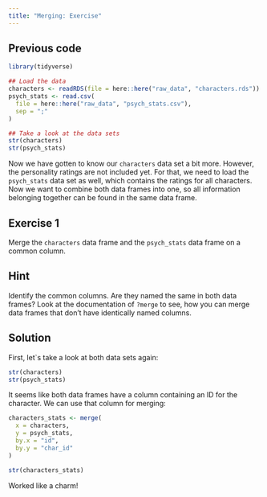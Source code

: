 ```yaml
---
title: "Merging: Exercise"
---
```




::: {.callout-caution icon="false" collapse="true"}
## Previous code

```r
library(tidyverse)

## Load the data
characters <- readRDS(file = here::here("raw_data", "characters.rds"))
psych_stats <- read.csv(
  file = here::here("raw_data", "psych_stats.csv"),
  sep = ";"
)

## Take a look at the data sets
str(characters)
str(psych_stats)
```
:::

Now we have gotten to know our `characters` data set a bit more. However, the personality ratings are not included yet. For that, we need to load the `psych_stats` data set as well, which contains the ratings for all characters. 
Now we want to combine both data frames into one, so all information belonging together can be found in the same data frame.

## Exercise 1

Merge the `characters` data frame and the `psych_stats` data frame on a common column.

::: {.callout-tip collapse="true"}
## Hint

Identify the common columns. Are they named the same in both data frames? Look at the documentation of `?merge` to see, how you can merge data frames that don't have identically named columns.
:::

::: {.callout-caution collapse="true"}
## Solution

First, let\`s take a look at both data sets again:

```r
str(characters)
str(psych_stats)
```

It seems like both data frames have a column containing an ID for the character. We can use that column for merging:

```r
characters_stats <- merge(
  x = characters,
  y = psych_stats,
  by.x = "id", 
  by.y = "char_id"
)

str(characters_stats)
```

Worked like a charm!
:::
